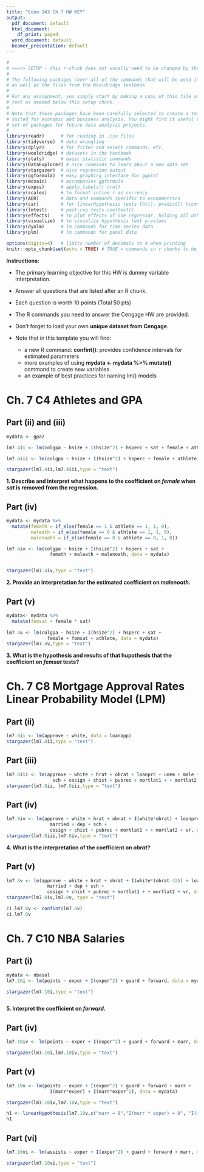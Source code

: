 ```yaml
---
title: "Econ 343 Ch 7 HW KEY"
output:
  pdf_document: default
  html_document:
    df_print: paged
  word_document: default
  beamer_presentation: default
---
```


```r
#
# ===>> SETUP - this r-chunk does not usually need to be changed by the student.
#
# The following packages cover all of the commands that will be used in this class,
# as well as the files from the Wooldridge textbook.
# 
# For any assignment, you simply start by making a copy of this file and add the R chunks and
# text as needed below this setup chunk. 
#
# Note that these packages have been carefully selected to create a toolkit that is ideally
# suited for economic and business analysis. You might find it useful to keep this template and
# set of packages for future data analysis projects.
#
library(readr)      # for reading in .csv files
library(tidyverse)  # data wrangling
library(dplyr)      # for filter and select commands. etc.
library(wooldridge) # datasets in the textbook
library(stats)      # basic statistic commands
library(DataExplorer) # nice commands to learn about a new data set
library(stargazer)  # nice regression output
library(ggformula)  # easy graphing interface for ggplot
library(mosaic)     # accompanies ggformula
library(expss)      # apply_labels() cro()
library(scales)     # to format inline r as currency
library(AER)        # data and commands specific to econometrics
library(car)        # for linearhypothesis tests lht(), predict() hccm() heterosced.
library(lmtest)     # post-reg tests coeftest()
library(effects)    # to plot effects of one regressor, holding all others constant
library(visualize)  # to visualize hypothesis test p-values
library(dynlm)      # lm commands for time series data
library(plm)        # lm commands for panel data

options(digits=4)   # limits number of decimals to 4 when printing
knitr::opts_chunk$set(echo = TRUE) # TRUE = commands in r chunks to be echoed in outfile
```

**Instructions: **

- The primary learning objective for this HW is dummy variable interpretation.
- Answer all questions that are listed after an R chunk.
- Each question is worth 10 points (Total 50 pts)

- The R commands you need to answer the Cengage HW are provided. 
- Don't forget to load your own **unique dataset from Cengage**.
- Note that in this template you will find:
  - a new R command: **confint()**: provides confidence intervals for estimated parameters
  - more examples of using **mydata <- mydata %>% mutate()** command to create new variables
  - an example of best practices for naming lm() models


# Ch. 7 C4 Athletes and GPA

## Part (ii) and (iii)
``` r

mydata <- gpa2

lm7.4ii <- lm(colgpa ~ hsize + I(hsize^2) + hsperc + sat + female + athlete, data = mydata)

lm7.4iii <- lm(colgpa ~ hsize + I(hsize^2) + hsperc + female + athlete, data = mydata)

stargazer(lm7.4ii,lm7.4iii,type = "text")

```

**1. Describe and interpret what happens to the coefficient on *female* when *sat* is removed from the regression. ** 


## Part (iv)
``` r

mydata <- mydata %>%
  mutate(femath = if_else(female == 1 & athlete == 1, 1, 0),
         maleath = if_else(female == 0 & athlete == 1, 1, 0),
         malenoath = if_else(female == 0 & athlete == 0, 1, 0))

lm7.4iv <- lm(colgpa ~ hsize + I(hsize^2) + hsperc + sat + 
                femath + maleath + malenoath, data = mydata)


stargazer(lm7.4iv,type = "text")

```

**2. Provide an interpretation for the estimated coefficient on *malenoath*. **


## Part (v)

``` r
mydata<- mydata %>%
  mutate(femsat = female * sat)
  
lm7.4v <- lm(colgpa ~ hsize + I(hsize^2) + hsperc + sat + 
               female + femsat + athlete, data = mydata)
stargazer(lm7.4v,type = "text")

```

**3. What is the hypothesis and results of that hupothesis that the coefficient on *femsat* tests?**



# Ch. 7 C8 Mortgage Approval Rates Linear Probability Model (LPM)

## Part (ii)

``` r
lm7.8ii <- lm(approve ~ white, data = loanapp)
stargazer(lm7.8ii,type = "text")

```



## Part (iii)

``` r
lm7.8iii <- lm(approve ~ white + hrat + obrat + loanprc + unem + male + married + dep + 
                 sch + cosign + chist + pubrec + mortlat1 + + mortlat2 + vr, data = loanapp)
stargazer(lm7.8ii, lm7.8iii,type = "text")

```

## Part (iv)

``` r
lm7.8iv <- lm(approve ~ white + hrat + obrat + I(white*obrat) + loanprc + unem + male +
                married + dep + sch + 
                cosign + chist + pubrec + mortlat1 + + mortlat2 + vr, data = loanapp)
stargazer(lm7.8iii,lm7.8iv,type = "text")

```


**4. What is the interpretation of the coefficient on *obrat*?**


## Part (v)

``` r
lm7.8v <- lm(approve ~ white + hrat + obrat + I(white*(obrat-32)) + loanprc + unem + male +
               married + dep + sch + 
               cosign + chist + pubrec + mortlat1 + + mortlat2 + vr, data = loanapp)
stargazer(lm7.8iv,lm7.8v, type = "text")

ci.lm7.8v <- confint(lm7.8v)
ci.lm7.8v

```


# Ch. 7 C10 NBA Salaries

## Part (i)

``` r

mydata <- nbasal
lm7.10i <- lm(points ~ exper + I(exper^2) + guard + forward, data = mydata)

stargazer(lm7.10i,type = "text")



```

**5. Interpret the coefficient on *forward*.**

## Part (iv)

``` r
lm7.10iv <- lm(points ~ exper + I(exper^2) + guard + forward + marr, data = mydata)

stargazer(lm7.10i,lm7.10iv,type = "text")

```


## Part (v)

``` r

lm7.10v <- lm(points ~ exper + I(exper^2) + guard + forward + marr + 
                I(marr*exper) + I(marr*exper^2), data = mydata)

stargazer(lm7.10iv,lm7.10v,type = "text")

h1 <- linearHypothesis(lm7.10v,c("marr = 0","I(marr * exper) = 0", "I(marr * exper^2) = 0"))
h1

```

## Part (vi)

``` r

lm7.10vi <- lm(assists ~ exper + I(exper^2) + guard + forward + marr, data = mydata)

stargazer(lm7.10vi,type = "text")

```


